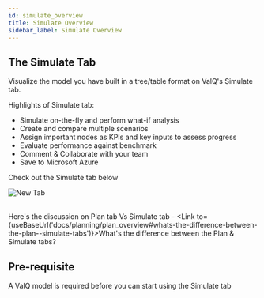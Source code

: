 ```yaml
---
id: simulate_overview
title: Simulate Overview
sidebar_label: Simulate Overview
---
```


## The Simulate Tab

Visualize the model you have built in a tree/table format on ValQ's Simulate tab.

Highlights of Simulate tab:
 - Simulate on-the-fly and perform what-if analysis
 - Create and compare multiple scenarios
 - Assign important nodes as KPIs and key inputs to assess progress
 - Evaluate performance against benchmark 
 - Comment & Collaborate with your team
 - Save to Microsoft Azure  

Check out the Simulate tab below 

<div style={{textAlign: 'center'}}>
  <Zoom>
<img alt="New Tab" src={useBaseUrl('/doc-images/simulate_tab/sim_overview.png')} />
  </Zoom>
</div> <br />

Here's the discussion on Plan tab Vs Simulate tab - <Link to={useBaseUrl('docs/planning/plan_overview#whats-the-difference-between-the-plan--simulate-tabs')}>What's the difference between the Plan & Simulate tabs?</Link>

## Pre-requisite

A ValQ model is required before you can start using the Simulate tab




